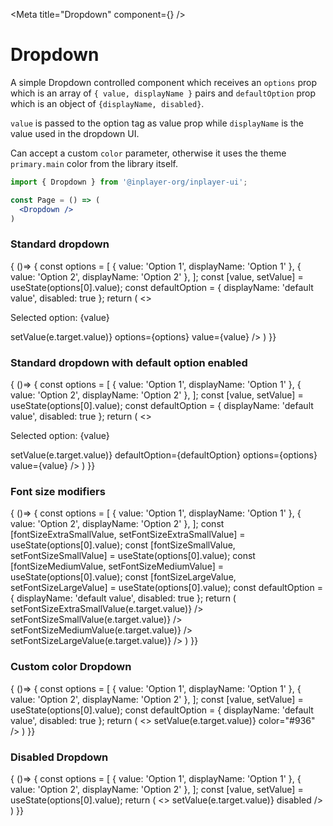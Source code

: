 
<Meta title="Dropdown" component={<Dropdown/>} />

# Dropdown

A simple Dropdown controlled component which receives an `options` prop which is an array of `{ value, displayName }` pairs 
and `defaultOption` prop which is an object of `{displayName, disabled}`. 

`value` is passed to the option tag as value prop while `displayName` is the value used in the dropdown UI.

Can accept a custom `color` parameter, otherwise it uses the theme `primary.main` color from the library itself.

```jsx
import { Dropdown } from '@inplayer-org/inplayer-ui';

const Page = () => (
  <Dropdown />
)
```


### Standard dropdown
<Preview withSource="open">
  <Story name="standard">
    { ()=> {
    const options = [
        { value: 'Option 1', displayName: 'Option 1' },
        { value: 'Option 2', displayName: 'Option 2' },
    ];
    const [value, setValue] = useState(options[0].value);
    const defaultOption = { displayName: 'default value', disabled: true };
    return (
        <>
            <p>Selected option: {value}</p>
            <Dropdown onChange={(e) => setValue(e.target.value)} options={options} value={value} />
        </>
    )
  }}
  </Story>
</Preview>

### Standard dropdown with default option enabled
<Preview withSource="open">
  <Story name="default option">
    { ()=> {
    const options = [
        { value: 'Option 1', displayName: 'Option 1' },
        { value: 'Option 2', displayName: 'Option 2' },
    ];
    const [value, setValue] = useState(options[0].value);
    const defaultOption = { displayName: 'default value', disabled: true };
    return (
        <>
            <p>Selected option: {value}</p>
            <Dropdown onChange={(e) => setValue(e.target.value)} defaultOption={defaultOption} options={options} value={value} />
        </>
    )
  }}
  </Story>
</Preview>

### Font size modifiers
<Preview withSource="open">
  <Story name="size modifiers">
    { ()=> {
    const options = [
        { value: 'Option 1', displayName: 'Option 1' },
        { value: 'Option 2', displayName: 'Option 2' },
    ];
    const [fontSizeExtraSmallValue, setFontSizeExtraSmallValue] = useState(options[0].value);
    const [fontSizeSmallValue, setFontSizeSmallValue] = useState(options[0].value);
    const [fontSizeMediumValue, setFontSizeMediumValue] = useState(options[0].value);
    const [fontSizeLargeValue, setFontSizeLargeValue] = useState(options[0].value);
    const defaultOption = { displayName: 'default value', disabled: true };
    return (
        <DropdownWrapperDocs> 
            <Dropdown
                modifiers={['fontSizeExtraSmall']}
                options={options}
                value={fontSizeExtraSmallValue}
                onChange={(e) => setFontSizeExtraSmallValue(e.target.value)}
            />
            <Dropdown
                modifiers={['fontSizeSmall']}
                options={options}
                value={fontSizeSmallValue}
                onChange={(e) => setFontSizeSmallValue(e.target.value)}
            />
            <Dropdown
                modifiers={['fontSizeMedium']}
                options={options}
                value={fontSizeMediumValue}
                onChange={(e) => setFontSizeMediumValue(e.target.value)}
            />
            <Dropdown
                modifiers={['fontSizeLarge']}
                options={options}
                value={fontSizeLargeValue}
                onChange={(e) => setFontSizeLargeValue(e.target.value)}
            />
        </DropdownWrapperDocs>
    )
  }}
  </Story>
</Preview>

### Custom color Dropdown
<Preview withSource="open">
  <Story name="custom color">
    { ()=> {
    const options = [
        { value: 'Option 1', displayName: 'Option 1' },
        { value: 'Option 2', displayName: 'Option 2' },
    ];
    const [value, setValue] = useState(options[0].value);
    const defaultOption = { displayName: 'default value', disabled: true };
    return (
        <>
            <Dropdown
                options={options}
                value={value}
                onChange={(e) => setValue(e.target.value)}
                color="#936"
            />
        </>
    )
  }}
  </Story>
</Preview>

### Disabled Dropdown
<Preview withSource="open">
  <Story name="disabled">
    { ()=> {
    const options = [
        { value: 'Option 1', displayName: 'Option 1' },
        { value: 'Option 2', displayName: 'Option 2' },
    ];
    const [value, setValue] = useState(options[0].value);
    return (
        <>
            <Dropdown
                options={options}
                value={value}
                onChange={(e) => setValue(e.target.value)}
                disabled
            />
        </>
    )
  }}
  </Story>
</Preview>